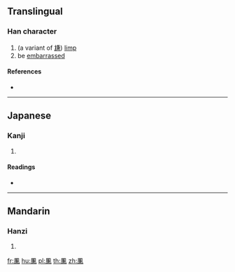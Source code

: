 ==Translingual==

===Han character===
{{Han char|rn=16|rad=几|as=10|sn=12|four=|canj=HNTXC|ids=⿵𠘨兼}}

# (a variant of [[尲]]) [[limp]]
# be [[embarrass]]ed

====References====
* {{Han ref|kx=0134.330|dkj=01792|hdz=10278.140|uh=51F2|ud=20978}}

----

==Japanese==

===Kanji===
{{ja-kanji|grade=|rs=几10}}

# {{defn|lang=ja|sort=几10}}

====Readings====
* {{ja-readings|on=[[かん]] (kan), [[けん]] (ken)|kun=}}

----

==Mandarin==

===Hanzi===
{{cmn-hanzi|pin=[[gān]] ([[gan1]])|wg=kan<sup>1</sup>}}

# {{defn|lang=cmn|sort=几10}}

[[fr:凲]]
[[hu:凲]]
[[pl:凲]]
[[th:凲]]
[[zh:凲]]